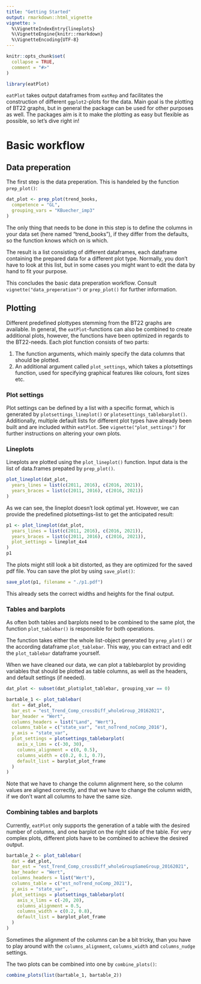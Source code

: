```yaml
---
title: "Getting Started"
output: rmarkdown::html_vignette
vignette: >
  %\VignetteIndexEntry{lineplots}
  %\VignetteEngine{knitr::rmarkdown}
  %\VignetteEncoding{UTF-8}
---
```


```r
knitr::opts_chunk$set(
  collapse = TRUE,
  comment = "#>"
)
```

```r
library(eatPlot)
```

`eatPlot` takes output dataframes from `eatRep` and facilitates the construction of different `ggplot2`-plots for the data. Main goal is the plotting of BT22 graphs, but in general the package can be used for other purposes as well. 
The packages aim is it to make the plotting as easy but flexible as possible, so let's dive right in!

# Basic workflow
## Data preperation
The first step is the data preperation. This is handeled by the function `prep_plot()`:
```r
dat_plot <- prep_plot(trend_books,
  competence = "GL",
  grouping_vars = "KBuecher_imp3"
)
```
The only thing that needs to be done in this step is to define the columns in your data set (here named "trend_books"), if they differ from the defaults, so the function knows which on is which.

The result is a list consisting of different dataframes, each dataframe containing the prepared data for a different plot type. Normally, you don't have to look at this list, but in some cases you might want to edit the data by hand to fit your purpose.

This concludes the basic data preperation workflow. Consult `vignette("data_preperation")` or `prep_plot()` for further information. 


## Plotting
Different predefined plottypes stemming from the BT22 graphs are available. In general, the `eatPlot`-functions can also be combined to create additional plots, however, the functions have been optimized in regards to the BT22-needs.
Each plot function consists of two parts: 

1) The function arguments, which mainly specify the data columns that should be plotted.
2) An additional argument called `plot_settings`, which takes a plotsettings function, used for specifying graphical features like colours, font sizes etc. 

### Plot settings
Plot settings can be defined by a list with a specific format, which is generated by `plotsettings_lineplot()` or `plotesettings_tablebarplot()`.
Additionally, multiple default lists for different plot types have already been built and are included within `eatPlot`. See `vignette("plot_settings")` for further instructions on altering your own plots. 

### Lineplots
Lineplots are plotted using the `plot_lineplot()` function. Input data is the list of data.frames prepated by `prep_plot()`. 

```r
plot_lineplot(dat_plot,
  years_lines = list(c(2011, 2016), c(2016, 2021)),
  years_braces = list(c(2011, 2016), c(2016, 2021))
)
```
As we can see, the lineplot doesn't look optimal yet. However, we can provide the predefined plotsettings-list to get the anticipated result:

```r
p1 <- plot_lineplot(dat_plot,
  years_lines = list(c(2011, 2016), c(2016, 2021)),
  years_braces = list(c(2011, 2016), c(2016, 2021)),
  plot_settings = lineplot_4x4
)
p1
```

The plots might still look a bit distorted, as they are optimized for the saved pdf file. You can save the plot by using `save_plot()`:

```r
save_plot(p1, filename = "./p1.pdf")
```
This already sets the correct widths and heights for the final output. 

### Tables and barplots
As often both tables and barplots need to be combined to the same plot, the function `plot_tablebar()` is responsible for both operations. 

The function takes either the whole list-object generated by `prep_plot()` or the according dataframe `plot_tablebar`. This way, you can extract and edit the `plot_tablebar` dataframe yourself.

When we have cleaned our data, we can plot a tablebarplot by providing variables that should be plotted as table columns, as well as the headers, and default settings (if needed). 
```r
dat_plot <- subset(dat_plot$plot_tablebar, grouping_var == 0)

bartable_1 <- plot_tablebar(
  dat = dat_plot,
  bar_est = "est_Trend_Comp_crossDiff_wholeGroup_20162021",
  bar_header = "Wert",
  columns_headers = list("Land", "Wert"),
  columns_table = c("state_var", "est_noTrend_noComp_2016"),
  y_axis = "state_var",
  plot_settings = plotsettings_tablebarplot(
    axis_x_lims = c(-30, 30),
    columns_alignment = c(0, 0.5),
    columns_width = c(0.2, 0.1, 0.7),
    default_list = barplot_plot_frame
  )
)
```
Note that we have to change the column alignment here, so the column values are aligned correctly, and that we have to change the column width, if we don't want all columns to have the same size.   


### Combining tables and barplots
Currently, `eatPlot` only supports the generation of a table with the desired number of columns, and one barplot on the right side of the table. For very complex plots, different plots have to be combined to achieve the desired output. 

```r
bartable_2 <- plot_tablebar(
  dat = dat_plot,
  bar_est = "est_Trend_Comp_crossDiff_wholeGroupSameGroup_20162021",
  bar_header = "Wert",
  columns_headers = list("Wert"),
  columns_table = c("est_noTrend_noComp_2021"),
  y_axis = "state_var",
  plot_settings = plotsettings_tablebarplot(
    axis_x_lims = c(-20, 20),
    columns_alignment = 0.5,
    columns_width = c(0.2, 0.8),
    default_list = barplot_plot_frame
  )
)
```
Sometimes the alignment of the columns can be a bit tricky, than you have to play around with the `columns_alignment`, `columns_width` and `columns_nudge` settings.

The two plots can be combined into one by `combine_plots()`:

```r
combine_plots(list(bartable_1, bartable_2))
```


